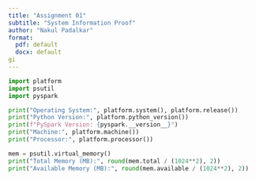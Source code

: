 ```yaml
---
title: "Assignment 01"
subtitle: "System Information Proof"
author: "Nakul Padalkar"
format: 
  pdf: default
  docx: default
gi
---
```


```python
import platform
import psutil
import pyspark 

print("Operating System:", platform.system(), platform.release())
print("Python Version:", platform.python_version())
print(f"PySpark Version: {pyspark.__version__}")
print("Machine:", platform.machine())
print("Processor:", platform.processor())

mem = psutil.virtual_memory()
print("Total Memory (MB):", round(mem.total / (1024**2), 2))
print("Available Memory (MB):", round(mem.available / (1024**2), 2))
```